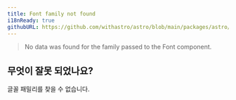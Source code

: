 ```yaml
---
title: Font family not found
i18nReady: true
githubURL: https://github.com/withastro/astro/blob/main/packages/astro/src/core/errors/errors-data.ts
---
```


> No data was found for the family passed to the Font component.

## 무엇이 잘못 되었나요?
글꼴 패밀리를 찾을 수 없습니다.
